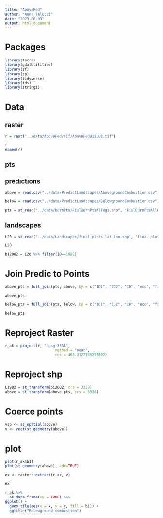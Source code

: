 ```yaml
---
title: "AboveFed"
author: "Anna Talucci"
date: "2023-08-09"
output: html_document
---
```


# Packages
```r
library(terra)
library(gdalUtilities)
library(sf)
library(sp)
library(tidyverse)
library(ids)
library(stringi)
```

# Data
## raster

```r
r = rast("../data/AboveFed/tif/AboveFedBI2002.tif")
```

```r
r
names(r)
```

## pts

## predictions
```r
above = read.csv("../data/PredictLandscapes/AbovegroundCombustion.csv")
```


```r
below = read.csv("../data/PredictLandscapes/BelowgroundCombustion.csv")
```

```r
pts = st_read("../data/burnPts/FislBurnPtsAllWgs.shp", "FislBurnPtsAllWgs")
```

## landscapes
```r
L20 = st_read("../data/Landscapes/final_plots_lat_lon.shp", "final_plots_lat_lon")
```

```r
L20
```
```r
bi2002 = L20 %>% filter(ID==1982)
```
# Join Predic to Points


```r
above_pts = full_join(pts, above, by = c("ID1", "ID2", "ID", "eco", "fireID", "RID", "lat", "lon")) %>% rename(above = prediction) %>% filter(eco=="BI") %>% filter(ID2==2002)
```

```r
above_pts
```

```r
below_pts = full_join(pts, below, by = c("ID1", "ID2", "ID", "eco", "fireID", "RID", "lat", "lon")) %>% drop_na()
```

```r
below_pts
```

# Reproject Raster
```r
r_ak = project(r, "epsg:3338", 
                       method = "near",
                       res = 463.3127165275002)
```

# Reproject shp

```r
L1982 = st_transform(bi2002, crs = 3338)
above = st_transform(above_pts, crs = 3338)
```

# Coerce points
```r
vsp <- as_spatial(above)
v <- vect(st_geometry(above))

```

# plot
```r
plot(r_ak$b1)
plot(st_geometry(above), add=TRUE)
```
```r
ex <- raster::extract(r_ak, v)
```
```r
ex
```
```r
r_ak %>% 
  as.data.frame(xy = TRUE) %>%
ggplot() +
  geom_tile(aes(x = x, y = y, fill = b1)) +
  ggtitle("Belowground combustion") 

```


